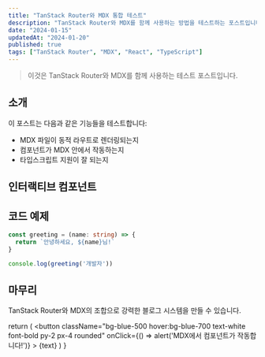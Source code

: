 ```yaml
---
title: "TanStack Router와 MDX 통합 테스트"
description: "TanStack Router와 MDX를 함께 사용하는 방법을 테스트하는 포스트입니다."
date: "2024-01-15"
updatedAt: "2024-01-20"
published: true
tags: ["TanStack Router", "MDX", "React", "TypeScript"]
---
```


>이것은 TanStack Router와 MDX를 함께 사용하는 테스트 포스트입니다.

## 소개

이 포스트는 다음과 같은 기능들을 테스트합니다:

- MDX 파일이 동적 라우트로 렌더링되는지
- 컴포넌트가 MDX 안에서 작동하는지
- 타입스크립트 지원이 잘 되는지

## 인터랙티브 컴포넌트

<CustomButton text="클릭해보세요!" />

## 코드 예제

```typescript
const greeting = (name: string) => {
  return `안녕하세요, ${name}님!`
}

console.log(greeting('개발자'))
```

## 마무리

TanStack Router와 MDX의 조합으로 강력한 블로그 시스템을 만들 수 있습니다.

  return (
    <button 
      className="bg-blue-500 hover:bg-blue-700 text-white font-bold py-2 px-4 rounded"
      onClick={() => alert('MDX에서 컴포넌트가 작동합니다!')}
    >
      {text}
    </button>
  )
} 